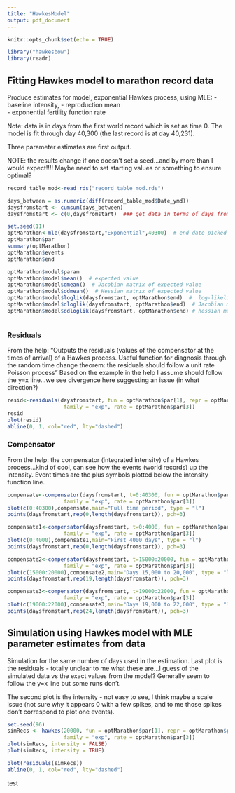```yaml
---
title: "HawkesModel"
output: pdf_document
---
```


```r
knitr::opts_chunk$set(echo = TRUE)
```

```r
library("hawkesbow")
library(readr)

```


## Fitting Hawkes model to marathon record data

Produce estimates for model, exponential Hawkes process, using MLE: 
- baseline intensity,
- reproduction mean  
- exponential fertility function rate

Note:  data is in days from the first world record which is set as time 0.  The model is fit through day 40,300 (the last record is at day 40,231).

Three parameter estimates are first output. 

NOTE:  the results change if one doesn't set a seed...and by more than I would expect!!!!  Maybe need to set starting values or something to ensure optimal?

```r
record_table_mod<-read_rds("record_table_mod.rds")

days_between = as.numeric(diff(record_table_mod$Date_ymd))
daysfromstart <- cumsum(days_between)
daysfromstart <- c(0,daysfromstart)  ### get data in terms of days from first record (time 0)

set.seed(11)
optMarathon<-mle(daysfromstart,"Exponential",40300)  # end date picked number greater than longest times
optMarathon$par
summary(optMarathon)
optMarathon$events
optMarathon$end

optMarathon$model$param
optMarathon$model$mean()  # expected value
optMarathon$model$dmean()  # Jacobian matrix of expected value
optMarathon$model$ddmean()  # Hessian matrix of expected value
optMarathon$model$loglik(daysfromstart, optMarathon$end)  #  log-likelihood
optMarathon$model$dloglik(daysfromstart, optMarathon$end)  # Jacobian matrix of log-lik
optMarathon$model$ddloglik(daysfromstart, optMarathon$end) # hessian matrix of log-lik



```
### Residuals

From the help:
"Outputs the residuals (values of the compensator at the times of arrival) of a Hawkes process. Useful function for diagnosis through the random time change theorem: the residuals should follow a unit rate Poisson process"
Based on the example in the help I assume should follow the y=x line...we see divergence here suggesting an issue (in what direction?)

```r

resid<-residuals(daysfromstart, fun = optMarathon$par[1], repr = optMarathon$par[2], 
                  family = "exp", rate = optMarathon$par[3])
resid
plot(resid)
abline(0, 1, col="red", lty="dashed")

```

### Compensator

From the help: the compensator (integrated intensity) of a Hawkes process...kind of cool, can see how the events (world records) up the intensity.  Event times are the plus symbols plotted below the intensity function line.

```r

compensate<-compensator(daysfromstart, t=0:40300, fun = optMarathon$par[1], repr = optMarathon$par[2], 
                  family = "exp", rate = optMarathon$par[3])
plot(c(0:40300),compensate,main="Full time period", type = "l")
points(daysfromstart,rep(0,length(daysfromstart)), pch=3)

compensate1<-compensator(daysfromstart, t=0:4000, fun = optMarathon$par[1], repr = optMarathon$par[2],
                  family = "exp", rate = optMarathon$par[3])
plot(c(0:4000),compensate1,main="First 4000 days", type = "l")
points(daysfromstart,rep(0,length(daysfromstart)), pch=3)

compensate2<-compensator(daysfromstart, t=15000:20000, fun = optMarathon$par[1], repr = optMarathon$par[2],
                  family = "exp", rate = optMarathon$par[3])
plot(c(15000:20000),compensate2,main="Days 15,000 to 20,000", type = "l")
points(daysfromstart,rep(19,length(daysfromstart)), pch=3)

compensate3<-compensator(daysfromstart, t=19000:22000, fun = optMarathon$par[1], repr = optMarathon$par[2],
                  family = "exp", rate = optMarathon$par[3])
plot(c(19000:22000),compensate3,main="Days 19,000 to 22,000", type = "l")
points(daysfromstart,rep(24,length(daysfromstart)), pch=3)
```



## Simulation using Hawkes model with MLE parameter estimates from data

Simulation for the same number of days used in the estimation.  Last plot is the residuals - totally unclear to me what these are...I guess of the simulated data vs the exact values from the model?  Generally seem to follow the y=x line but some runs don't.

The second  plot is the intensity - not easy to see, I think maybe a scale issue (not sure why it appears 0 with a few spikes, and to me those spikes don't correspond to plot one events). 

```r
set.seed(96)
simRecs <- hawkes(20000, fun = optMarathon$par[1], repr = optMarathon$par[2], 
                  family = "exp", rate = optMarathon$par[3]) 
plot(simRecs, intensity = FALSE)
plot(simRecs, intensity = TRUE)

plot(residuals(simRecs))
abline(0, 1, col="red", lty="dashed")
```

test
